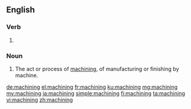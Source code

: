 ==English==

===Verb===
{{head|en|present participle}}

# {{present participle of|machine|lang=en|nocat=1}}

===Noun===
{{en-noun}}

# The act or process of [[machine|machining]], of manufacturing or finishing by machine.

[[de:machining]]
[[el:machining]]
[[fr:machining]]
[[ku:machining]]
[[mg:machining]]
[[my:machining]]
[[ja:machining]]
[[simple:machining]]
[[fi:machining]]
[[ta:machining]]
[[vi:machining]]
[[zh:machining]]
